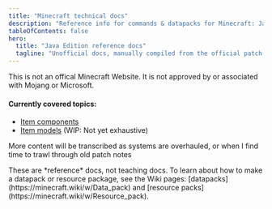 ```yaml
---
title: "Minecraft technical docs"
description: "Reference info for commands & datapacks for Minecraft: Java Edition"
tableOfContents: false
hero:
  title: "Java Edition reference docs"
  tagline: "Unofficial docs, manually compiled from the official patch notes. Formatted, hyperlinked, and indexed for the Modern Developer™"
---
```



<Aside>
  This is not an offical Minecraft Website. It is not approved by or associated
  with Mojang or Microsoft.
</Aside>

#### Currently covered topics:

- [Item components](/items/item-components/)
- [Item models](/items/item-models/) (WIP: Not yet exhaustive)

More content will be transcribed as systems are overhauled, or when I find time to trawl through old patch notes

<Aside type="tip">
  These are *reference* docs, not teaching docs. To learn about how to make a datapack or resource package, see the Wiki pages:
  [datapacks](https://minecraft.wiki/w/Data_pack) and [resource
  packs](https://minecraft.wiki/w/Resource_pack).

</Aside>
